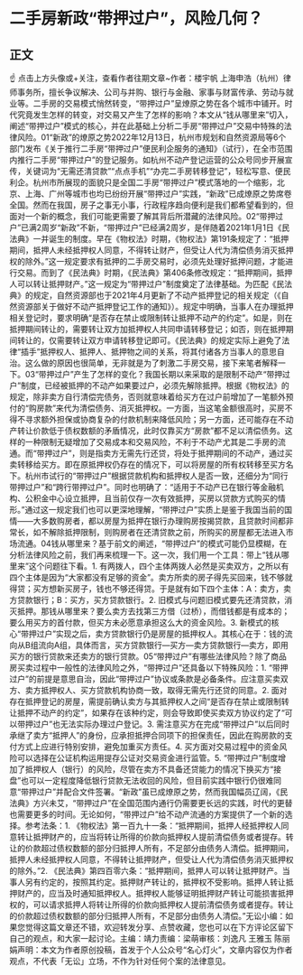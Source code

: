 # 二手房新政“带押过户”，风险几何？
## 正文
☝ 点击上方头像或+关注，查看作者往期文章~作者：楼宇帆 上海申浩（杭州）律师事务所，擅长争议解决、公司与并购、银行与金融、家事与财富传承、劳动与就业等。二手房的交易模式悄然转变，“带押过户”呈燎原之势在各个城市中铺开。时代究竟发生怎样的转变，对交易又产生了怎样的影响？本文从“钱从哪里来”切入，阐述“带押过户”模式的核心，并在此基础上分析二手房“带押过户”交易中特殊的法律风险。01“新政”的燎原之势2022年12月13日，杭州市规划和自然资源局等6个部门发布《关于推行二手房“带押过户”便民利企服务的通知》（试行），在全市范围内推行二手房“带押过户”的登记服务。如杭州不动产登记运营的公众号同步开展宣传，关键词为“无需还清贷款”“点点手机”“办完二手房转移登记”，轻松写意、便民利企。杭州市所展现的面貌只是全国二手房“带押过户”模式落地的一个缩影，北京、上海、广州等城市也均已纷纷开展“带押过户”实践，“新政”已成燎原之势席卷全国。然而在我国，房子之事无小事，行政程序趋向便利是我们都希望看到的，但面对一个新的概念，我们可能更需要了解其背后所潜藏的法律风险。02“带押过户”已满2周岁“新政”不新，“带押过户”已经满2周岁，是伴随着2021年1月1日《民法典》一并诞生的制度。早在《物权法》时期，《物权法》第191条规定了：“抵押期间，抵押人未经抵押权人同意，不得转让财产，但受让人代为清偿债务消灭抵押权的除外。”这一规定要求有抵押的二手房交易时，必须先处理好抵押问题，才能进行交易。而到了《民法典》时期，《民法典》第406条修改规定：“抵押期间，抵押人可以转让抵押财产。”这一规定为“带押过户”制度奠定了法律基础。为匹配《民法典》的规定，自然资源部也于2021年4月更新了不动产抵押登记的相关规定（《自然资源部关于做好不动产抵押登记工作的通知》）。规定中明确，当事人在办理抵押相关登记时，要求明确“是否存在禁止或限制转让抵押不动产的约定”。如是，则在抵押期间转让的，需要转让双方加抵押权人共同申请转移登记；如否，则在抵押期间转让的，仅需要转让双方申请转移登记即可。《民法典》的规定实际上避免了法律“插手”抵押权人、抵押人、抵押物之间的关系，将其付诸各方当事人的意思自治。这么做的原因也很简单，无非就是为了刺激二手房交易，接下来笔者解释一下。03“带押过户”产生了怎样的变化？我国长期以来采取的是限制不动产“带押过户”制度，已经被抵押的不动产如果要过户，必须先解除抵押。根据《物权法》的规定，除非卖方自行清偿完债务，否则就意味着给买方在过户前增加了一笔额外预付的“购房款”来代为清偿债务、消灭抵押权。一方面，当这笔金额很高时，买房不得不寻求额外担保或协商复杂的付款机制来降低风险；另一方面，还可能存在不动产转让价款低于债权数额的矛盾情况，此时仅靠买方“房款”都不足以清偿债务。这样的一种限制无疑增加了交易成本和交易风险，不利于不动产尤其是二手房的流通。而“带押过户”，则是指卖方无需先行还贷，将处于抵押期间的不动产，通过买卖转移给买方。即在原抵押权仍存在的情况下，可以将房屋的所有权转移至买方名下。杭州市试行的“带押过户”根据贷款机构和抵押权人是否一致，还细分为“同行带押过户”和“跨行带押过户”。同时也明确了：“适用于不动产已在银行等金融机构、公积金中心设立抵押，且当前仅存一次有效抵押，买房以贷款方式购买的情形。”通过这一规定我们也可以更深地理解，“带押过户”实质上是鉴于我国当前的国情——大多数购房者，都以房屋为抵押在银行办理购房按揭贷款，且贷款时间都非常长，如不解除抵押限制，则购房者在还清贷款之前，所购买的房屋都无法进入市场流通。04钱从哪里来？基于前文的阐述，“带押过户”的模式可能仍显模糊，在分析法律风险之前，我们再来梳理一下。这一次，我们用一个工具：带上“钱从哪里来”这个问题往下看。1. 有两拨人，四个主体两拨人必然是买卖双方，之所以有四个主体是因为“大家都没有足够的资金”。卖方所卖的房子得先买回来，钱不够就得贷；买方想新买房子，钱也不够还得贷。于是就有如下四个主体：A：卖方，卖方贷款银行；B：买方，买方贷款银行。2. 旧模式与问题旧模式要先还清贷款，消灭抵押。那钱从哪里来？要么卖方去找第三方借（过桥），而借钱都是有成本的；要么用买方的首付款，但买方未必愿意承担这么大的资金风险。3. 新模式的核心“带押过户”实现之后，卖方贷款银行仍是房屋的抵押权人。其核心在于：钱的流向从B组流向A组，具体而言，买方贷款银行—买方—卖方贷款银行—卖方，即用买方的银行贷款来还卖方的银行贷款。05“带押过户”有哪些法律风险？除了商品房买卖过程中一般性的法律风险之外，“带押过户”还具备以下特殊风险：1. “带押过户”的前提是意思自治，因此“带押过户”协议或条款是必备条件。应注意买卖双方、卖方抵押权人、买方贷款机构协商一致，取得无需先行还贷的同意。2. 面对存在抵押登记的房屋，需提前确认卖方与其抵押权人之间“是否存在禁止或限制转让抵押不动产的约定”，如果存在该种约定，则会导致即使买卖双方协议约定了“可以带押过户”也无法实际办理过户登记。3. 需注意买方在完成“带押过户”以后同时承继了卖方“抵押人”的身份，应承担抵押合同项下的担保责任，因此在购房款的支付方式上应进行特别安排，避免加重买方责任。4. 买方面对交易过程中的资金风险可以选择在公证机构运用提存公证对交易资金进行监管。5. “带押过户”制度增加了抵押权人（银行）的风险，尽管在卖方不具备还贷能力的情况下换买方“接盘”也可以一定程度降低银行贷款无法收回的风险，但目前实践中银行仍很难同意“带押过户”并配合文件签署。“新政”虽已成燎原之势，然而我国幅员辽阔，《民法典》方兴未艾，“带押过户”在全国范围内通行仍需要更长远的实践，时代的更替也需要更多的时间。无论如何，“带押过户”给不动产流通的方案提供了一个新的选择。参考法条：1. 《物权法》第一百九十一条：“抵押期间，抵押人经抵押权人同意转让抵押财产的，应当将转让所得的价款向抵押权人提前清偿债务或者提存。转让的价款超过债权数额的部分归抵押人所有，不足部分由债务人清偿。抵押期间，抵押人未经抵押权人同意，不得转让抵押财产，但受让人代为清偿债务消灭抵押权的除外。”2. 《民法典》第四百零六条：“抵押期间，抵押人可以转让抵押财产。当事人另有约定的，按照其约定。抵押财产转让的，抵押权不受影响。抵押人转让抵押财产的，应当及时通知抵押权人。抵押权人能够证明抵押财产转让可能损害抵押权的，可以请求抵押人将转让所得的价款向抵押权人提前清偿债务或者提存。转让的价款超过债权数额的部分归抵押人所有，不足部分由债务人清偿。”无讼小编：如果您觉得这篇文章还不错，欢迎转发分享、点赞收藏，您也可以在下方评论区留下自己的观点，和大家一起讨论。主编：靖力责编：梁萌审核：刘逸凡 王雅玉 陈丽娟声明：本文为作者原创投稿，首发于个人公众号“名心灯火”，文章内容仅为作者观点，不代表「无讼」立场，不作为针对任何个案的法律意见。